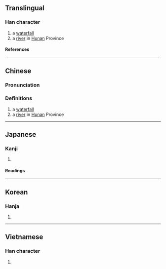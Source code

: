 {{character info/new}}
==Translingual==

===Han character===
{{Han char|rn=85|rad=水|as=13|sn=16|four=30137|canj=EITC,XEITC|ids=⿰氵廉}}

# a [[waterfall]]
# a [[river]] in [[Hunan]] Province

====References====
{{Han ref|kx=0654.200|dkj=18441|dj=1064.170|hdz=31763.050|uh=6FC2}}

----

==Chinese==
{{zh-forms}}

===Pronunciation===
{{zh-pron
|m=lián
|c=lim4
|mn=liâm
|mc=
|oc=y
|ma=
|cat=n,pn
}}

===Definitions===
{{zh-hanzi}}

# a [[waterfall]]
# a [[river]] in [[Hunan]] Province

----

==Japanese==

===Kanji===
{{ja-kanji|grade=|rs=水13}}

# {{rfdef|ja|sort=水13}}

====Readings====
{{ja-readings
|on=れん, でん
|kun=うすい, まじえる
}}

----

==Korean==

===Hanja===
{{ko-hanja|hangeul=[[렴]]>[[염]]|eumhun=|rv=ryeom>yeom|mr=ryŏm>yŏm|y=lyem>yem}}

# {{rfdef|ko|sort=水13}}

----

==Vietnamese==

===Han character===
{{vi-readings|rs=水13|reading=nhèm}}

# {{rfdef|vi|sort=水13}}